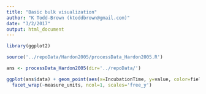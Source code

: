 ```yaml
---
title: "Basic bulk visualization"
author: "K Todd-Brown (ktoddbrown@gmail.com)"
date: "3/2/2017"
output: html_document
---
```


```r
library(ggplot2)

source('../repoData/Hardon2005/processData_Hardon2005.R')
```

```r
ans <- processData_Hardon2005(dir='../repoData/')
```

```r
ggplot(ans$data) + geom_point(aes(x=IncubationTime, y=value, color=fieldTreatmentID)) +
  facet_wrap(~measure_units, ncol=1, scales='free_y')
```